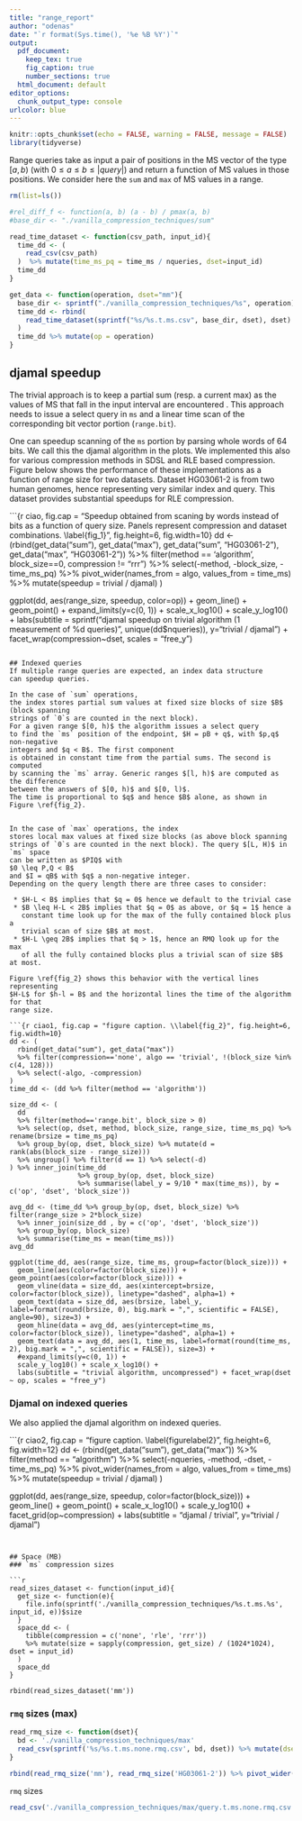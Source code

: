 ```yaml
---
title: "range_report"
author: "odenas"
date: "`r format(Sys.time(), '%e %B %Y')`"
output:
  pdf_document: 
    keep_tex: true
    fig_caption: true
    number_sections: true
  html_document: default
editor_options:
  chunk_output_type: console
urlcolor: blue
---
```


```r
knitr::opts_chunk$set(echo = FALSE, warning = FALSE, message = FALSE)
library(tidyverse)
```

Range queries take as input a pair of positions in the MS
vector of the type $[a, b)$ (with $0 \leq a \leq b \leq |query|$)
and return a function of MS values in those positions. We consider
here the `sum` and `max` of MS values in a range.

```r
rm(list=ls())

#rel_diff_f <- function(a, b) (a - b) / pmax(a, b)
#base_dir <- "./vanilla_compression_techniques/sum"

read_time_dataset <- function(csv_path, input_id){
  time_dd <- (
    read_csv(csv_path)
  )  %>% mutate(time_ms_pq = time_ms / nqueries, dset=input_id)
  time_dd
}

get_data <- function(operation, dset="mm"){
  base_dir <- sprintf("./vanilla_compression_techniques/%s", operation)
  time_dd <- rbind(
    read_time_dataset(sprintf("%s/%s.t.ms.csv", base_dir, dset), dset)
  )
  time_dd %>% mutate(op = operation)
}

```
## djamal speedup
The trivial approach is to keep a partial sum (resp. a current max) as the values of MS that fall in the input
interval are encountered . This approach needs to issue a select query in `ms`
and a linear time scan of the corresponding bit vector portion (`range.bit`).

One can speedup scanning of the `ms` portion by parsing whole words of 64 bits.
We call this the djamal algorithm in the plots. We implemented this also 
for various compression methods in SDSL and RLE based compression. Figure \ref{fig_1} below
shows the performance of these implementations as a function of range size for two datasets. Dataset
HG03061-2 is from two human genomes, hence representing very similar index and query. This dataset
provides substantial speedups for RLE compression.

```{r ciao, fig.cap = "Speedup obtained from scaning by words instead of bits as a function of query size. Panels represent compression and dataset combinations. \\label{fig_1}", fig.height=6, fig.width=10}
dd <- (rbind(get_data("sum"), get_data("max"), get_data("sum", "HG03061-2"), get_data("max", "HG03061-2"))
  %>% filter(method == 'algorithm', block_size==0, compression != "rrr")
  %>% select(-method, -block_size, -time_ms_pq)
  %>% pivot_wider(names_from = algo, values_from = time_ms)
  %>% mutate(speedup = trivial / djamal)
)

ggplot(dd, aes(range_size, speedup, color=op)) +
  geom_line() + geom_point() + 
  expand_limits(y=c(0, 1)) +
  scale_x_log10() + scale_y_log10() +
  labs(subtitle = sprintf("djamal speedup on trivial algorithm (1 measurement of %d queries)", unique(dd$nqueries)),
       y="trivial / djamal") + facet_wrap(compression~dset, scales = "free_y")
```

## Indexed queries
If multiple range queries are expected, an index data structure
can speedup queries. 

In the case of `sum` operations, 
the index stores partial sum values at fixed size blocks of size $B$ (block spanning
strings of `0`s are counted in the next block).
For a given range $[0, h)$ the algorithm issues a select query 
to find the `ms` position of the endpoint, $H = pB + q$, with $p,q$ non-negative
integers and $q < B$. The first component
is obtained in constant time from the partial sums. The second is computed 
by scanning the `ms` array. Generic ranges $[l, h)$ are computed as the difference
between the answers of $[0, h)$ and $[0, l)$.
The time is proportional to $q$ and hence $B$ alone, as shown in Figure \ref{fig_2}.


In the case of `max` operations, the index
stores local max values at fixed size blocks (as above block spanning
strings of `0`s are counted in the next block). The query $[L, H)$ in `ms` space
can be written as $PIQ$ with
$0 \leq P,Q < B$
and $I = qB$ with $q$ a non-negative integer.
Depending on the query length there are three cases to consider:

 * $H-L < B$ implies that $q = 0$ hence we default to the trivial case
 * $B \leq H-L < 2B$ implies that $q = 0$ as above, or $q = 1$ hence a
   constant time look up for the max of the fully contained block plus a
   trivial scan of size $B$ at most.
 * $H-L \geq 2B$ implies that $q > 1$, hence an RMQ look up for the max
   of all the fully contained blocks plus a trivial scan of size $B$ at most.

Figure \ref{fig_2} shows this behavior with the vertical lines representing
$H-L$ for $h-l = B$ and the horizontal lines the time of the algorithm for that
range size.

```{r ciao1, fig.cap = "figure caption. \\label{fig_2}", fig.height=6, fig.width=10}
dd <- (
  rbind(get_data("sum"), get_data("max"))
  %>% filter(compression=='none', algo == 'trivial', !(block_size %in% c(4, 128)))
  %>% select(-algo, -compression)
)
time_dd <- (dd %>% filter(method == 'algorithm'))

size_dd <- (
  dd 
  %>% filter(method=='range.bit', block_size > 0)
  %>% select(op, dset, method, block_size, range_size, time_ms_pq) %>% rename(brsize = time_ms_pq)
  %>% group_by(op, dset, block_size) %>% mutate(d = rank(abs(block_size - range_size)))
  %>% ungroup() %>% filter(d == 1) %>% select(-d)
) %>% inner_join(time_dd
                 %>% group_by(op, dset, block_size)
                 %>% summarise(label_y = 9/10 * max(time_ms)), by = c('op', 'dset', 'block_size'))

avg_dd <- (time_dd %>% group_by(op, dset, block_size) %>% filter(range_size > 2*block_size)
  %>% inner_join(size_dd , by = c('op', 'dset', 'block_size'))
  %>% group_by(op, block_size)
  %>% summarise(time_ms = mean(time_ms)))
avg_dd

ggplot(time_dd, aes(range_size, time_ms, group=factor(block_size))) +
  geom_line(aes(color=factor(block_size))) +  geom_point(aes(color=factor(block_size))) + 
  geom_vline(data = size_dd, aes(xintercept=brsize, color=factor(block_size)), linetype="dashed", alpha=1) +
  geom_text(data = size_dd, aes(brsize, label_y, label=format(round(brsize, 0), big.mark = ",", scientific = FALSE), angle=90), size=3) +
  geom_hline(data = avg_dd, aes(yintercept=time_ms, color=factor(block_size)), linetype="dashed", alpha=1) +
  geom_text(data = avg_dd, aes(1, time_ms, label=format(round(time_ms, 2), big.mark = ",", scientific = FALSE)), size=3) +
  #expand_limits(y=c(0, 1)) +
  scale_y_log10() + scale_x_log10() +
  labs(subtitle = "trivial algorithm, uncompressed") + facet_wrap(dset ~ op, scales = "free_y")
```

### Djamal on indexed queries
We also applied the djamal algorithm on indexed queries.

```{r ciao2, fig.cap = "figure caption. \\label{figurelabel2}", fig.height=6, fig.width=12}
dd <- (rbind(get_data("sum"), get_data("max"))
  %>% filter(method == "algorithm")
  %>% select(-nqueries, -method, -dset, -time_ms_pq)
  %>% pivot_wider(names_from = algo, values_from = time_ms)
  %>% mutate(speedup = trivial / djamal)
)

ggplot(dd, aes(range_size, speedup, color=factor(block_size))) +
  geom_line() + geom_point() +
  scale_x_log10() + scale_y_log10() +
  facet_grid(op~compression) +
  labs(subtitle = "djamal / trivial ", y="trivial / djamal")
```


## Space (MB)
### `ms` compression sizes

```r
read_sizes_dataset <- function(input_id){
  get_size <- function(e){
    file.info(sprintf('./vanilla_compression_techniques/%s.t.ms.%s', input_id, e))$size
  }
  space_dd <- (
    tibble(compression = c('none', 'rle', 'rrr'))
    %>% mutate(size = sapply(compression, get_size) / (1024*1024), dset = input_id)
  )
  space_dd  
}

rbind(read_sizes_dataset('mm'))
```

### `rmq` sizes (max)


```r
read_rmq_size <- function(dset){
  bd <- './vanilla_compression_techniques/max'
  read_csv(sprintf('%s/%s.t.ms.none.rmq.csv', bd, dset)) %>% mutate(dset = dset, size = size / (1024*1024))
}

rbind(read_rmq_size('mm'), read_rmq_size('HG03061-2')) %>% pivot_wider(names_from = itm, values_from = size)
```

`rmq` sizes


```r
read_csv('./vanilla_compression_techniques/max/query.t.ms.none.rmq.csv') %>% mutate(size = size / (1024*1024)) %>% pivot_wider(names_from = itm, values_from = size)
```

